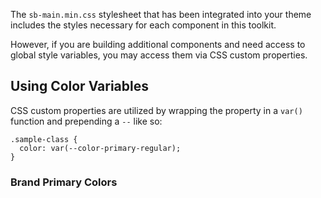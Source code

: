 The `sb-main.min.css` stylesheet that has been integrated into your theme includes the styles necessary for each component in this toolkit.

However, if you are building additional components and need access to global style variables, you may access them via CSS custom properties.

## Using Color Variables

CSS custom properties are utilized by wrapping the property in a `var()` function and prepending a `--` like so:

```
.sample-class {
  color: var(--color-primary-regular);
}
```

### Brand Primary Colors
